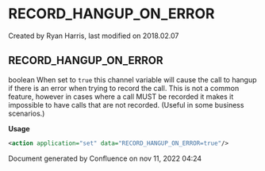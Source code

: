 
# RECORD_HANGUP_ON_ERROR 

 Created by  Ryan Harris, last modified on 2018.02.07

## RECORD_HANGUP_ON_ERROR

boolean When set to `true` this channel variable will cause the call to hangup if there is an error when trying to record the call. This is not a common feature, however in cases where a call MUST be recorded it makes it impossible to have calls that are not recorded. (Useful in some business scenarios.)

**Usage**

```xml
<action application="set" data="RECORD_HANGUP_ON_ERROR=true"/>
```

Document generated by Confluence on nov 11, 2022 04:24
